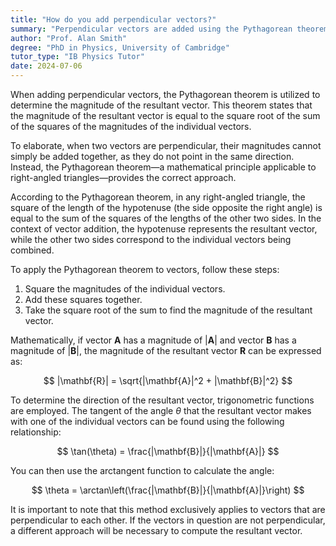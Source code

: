```yaml
---
title: "How do you add perpendicular vectors?"
summary: "Perpendicular vectors are added using the Pythagorean theorem, where the resultant vector's magnitude is the square root of the sum of the squares of the individual vectors' magnitudes."
author: "Prof. Alan Smith"
degree: "PhD in Physics, University of Cambridge"
tutor_type: "IB Physics Tutor"
date: 2024-07-06
---
```


When adding perpendicular vectors, the Pythagorean theorem is utilized to determine the magnitude of the resultant vector. This theorem states that the magnitude of the resultant vector is equal to the square root of the sum of the squares of the magnitudes of the individual vectors.

To elaborate, when two vectors are perpendicular, their magnitudes cannot simply be added together, as they do not point in the same direction. Instead, the Pythagorean theorem—a mathematical principle applicable to right-angled triangles—provides the correct approach.

According to the Pythagorean theorem, in any right-angled triangle, the square of the length of the hypotenuse (the side opposite the right angle) is equal to the sum of the squares of the lengths of the other two sides. In the context of vector addition, the hypotenuse represents the resultant vector, while the other two sides correspond to the individual vectors being combined.

To apply the Pythagorean theorem to vectors, follow these steps:

1. Square the magnitudes of the individual vectors.
2. Add these squares together.
3. Take the square root of the sum to find the magnitude of the resultant vector.

Mathematically, if vector $\mathbf{A}$ has a magnitude of $|\mathbf{A}|$ and vector $\mathbf{B}$ has a magnitude of $|\mathbf{B}|$, the magnitude of the resultant vector $\mathbf{R}$ can be expressed as:

$$
|\mathbf{R}| = \sqrt{|\mathbf{A}|^2 + |\mathbf{B}|^2}
$$

To determine the direction of the resultant vector, trigonometric functions are employed. The tangent of the angle $\theta$ that the resultant vector makes with one of the individual vectors can be found using the following relationship:

$$
\tan(\theta) = \frac{|\mathbf{B}|}{|\mathbf{A}|}
$$

You can then use the arctangent function to calculate the angle:

$$
\theta = \arctan\left(\frac{|\mathbf{B}|}{|\mathbf{A}|}\right)
$$

It is important to note that this method exclusively applies to vectors that are perpendicular to each other. If the vectors in question are not perpendicular, a different approach will be necessary to compute the resultant vector.
    